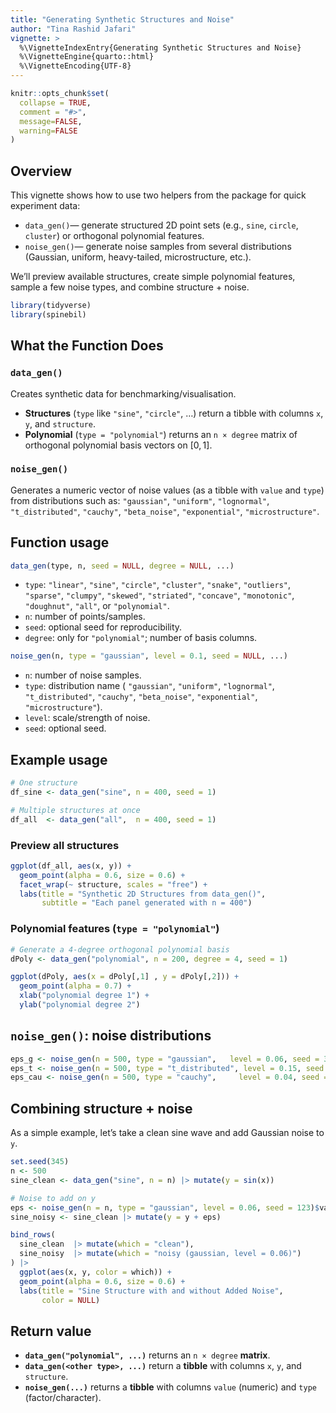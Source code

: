 ```yaml
---
title: "Generating Synthetic Structures and Noise"
author: "Tina Rashid Jafari"
vignette: >
  %\VignetteIndexEntry{Generating Synthetic Structures and Noise}
  %\VignetteEngine{quarto::html}
  %\VignetteEncoding{UTF-8}
---
```


```r
knitr::opts_chunk$set(
  collapse = TRUE,
  comment = "#>",
  message=FALSE, 
  warning=FALSE
)
```


## Overview

This vignette shows how to use two helpers from the package for quick experiment data:

- `data_gen()`— generate structured 2D point sets (e.g., `sine`, `circle`, `cluster`) or orthogonal polynomial features.
- `noise_gen()`— generate noise samples from several distributions (Gaussian, uniform, heavy-tailed, microstructure, etc.).

We’ll preview available structures, create simple polynomial features, sample a few noise types, and combine structure + noise.

```r
library(tidyverse)
library(spinebil)
```


## What the Function Does

### `data_gen()`

Creates synthetic data for benchmarking/visualisation.

* **Structures** (`type` like `"sine"`, `"circle"`, …) return a tibble with columns `x`, `y`, and `structure`.
* **Polynomial** (`type = "polynomial"`) returns an `n × degree` matrix of orthogonal polynomial basis vectors on $[0,1]$.

### `noise_gen()`

Generates a numeric vector of noise values (as a tibble with `value` and `type`) from distributions such as:
  `"gaussian"`, `"uniform"`, `"lognormal"`, `"t_distributed"`, `"cauchy"`, `"beta_noise"`, `"exponential"`, `"microstructure"`.



## Function usage

```r
data_gen(type, n, seed = NULL, degree = NULL, ...)
```

* `type`: `"linear"`, `"sine"`, `"circle"`, `"cluster"`, `"snake"`, `"outliers"`, `"sparse"`, `"clumpy"`, `"skewed"`, `"striated"`, `"concave"`, `"monotonic"`, `"doughnut"`, `"all"`, or `"polynomial"`.
* `n`: number of points/samples.
* `seed`: optional seed for reproducibility.
* `degree`: only for `"polynomial"`; number of basis columns.

```r
noise_gen(n, type = "gaussian", level = 0.1, seed = NULL, ...)
```


* `n`: number of noise samples.
* `type`: distribution name ( `"gaussian"`, `"uniform"`, `"lognormal"`, `"t_distributed"`, `"cauchy"`, `"beta_noise"`, `"exponential"`, `"microstructure"`).
* `level`: scale/strength of noise.
* `seed`: optional seed.


## Example usage

```r
# One structure
df_sine <- data_gen("sine", n = 400, seed = 1)

# Multiple structures at once
df_all  <- data_gen("all",  n = 400, seed = 1)
```

### Preview all structures
```r
ggplot(df_all, aes(x, y)) +
  geom_point(alpha = 0.6, size = 0.6) +
  facet_wrap(~ structure, scales = "free") +
  labs(title = "Synthetic 2D Structures from data_gen()",
       subtitle = "Each panel generated with n = 400")
```


### Polynomial features (`type = "polynomial"`)

```r
# Generate a 4-degree orthogonal polynomial basis
dPoly <- data_gen("polynomial", n = 200, degree = 4, seed = 1)

ggplot(dPoly, aes(x = dPoly[,1] , y = dPoly[,2])) +
  geom_point(alpha = 0.7) + 
  xlab("polynomial degree 1") +
  ylab("polynomial degree 2")
```

## `noise_gen()`: noise distributions

```r
eps_g <- noise_gen(n = 500, type = "gaussian",   level = 0.06, seed = 340)
eps_t <- noise_gen(n = 500, type = "t_distributed", level = 0.15, seed = 341)
eps_cau <- noise_gen(n = 500, type = "cauchy",     level = 0.04, seed = 342)
```

## Combining structure + noise

As a simple example, let's take a clean sine wave and add Gaussian noise to `y`.

```r
set.seed(345)
n <- 500
sine_clean <- data_gen("sine", n = n) |> mutate(y = sin(x)) 

# Noise to add on y
eps <- noise_gen(n = n, type = "gaussian", level = 0.06, seed = 123)$value
sine_noisy <- sine_clean |> mutate(y = y + eps)

bind_rows(
  sine_clean  |> mutate(which = "clean"),
  sine_noisy  |> mutate(which = "noisy (gaussian, level = 0.06)")
) |>
  ggplot(aes(x, y, color = which)) +
  geom_point(alpha = 0.6, size = 0.6) +
  labs(title = "Sine Structure with and without Added Noise",
       color = NULL)
```


## Return value

* **`data_gen("polynomial", ...)`** returns an `n × degree` **matrix**.
* **`data_gen(<other type>, ...)`** return a **tibble** with columns `x`, `y`, and `structure`.
* **`noise_gen(...)`** returns a **tibble** with columns `value` (numeric) and `type` (factor/character).


